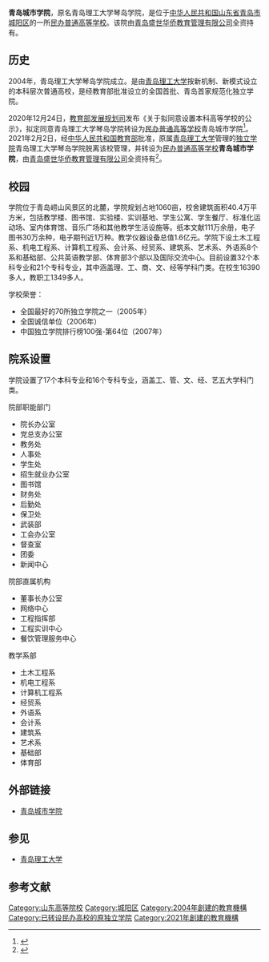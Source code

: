 {{高校
| name = 青岛城市学院
| 外文名 = Qingdao City University
| image = [[File:QCU_logo.jpg|240px]]
| motto = 
| rector = 张健
| secretary = 王菁华
| president = 张伟星
| vice-president = 
| type = [[民办大学|民办普通高等学校]]
| established = 2004年
| location = {{CHN}}[[山东省|山东省]][[青岛市|青岛市]]
| students = 16390
| staff = 1349
| campus = [[城阳区|城阳]]
| address = [[城阳区|城阳区]]铁骑山路79号
| zip = 266106
| telephone = 0532-86666668
| area = 70万[[平方米|平方米]]
| former_names = 青岛理工大学琴岛学院
| sports = 
| mascot = 
| website = {{URL|https://www.qdc.edu.cn/}}
| label_color = 
| border_color = 
| 所属法人 = [[青岛盛世华侨教育管理有限公司|青岛盛世华侨教育管理有限公司]]
}}

'''青岛城市学院'''，原名青岛理工大学琴岛学院，是位于[[中华人民共和国|中华人民共和国]][[山东省|山东省]][[青岛市|青岛市]][[城阳区|城阳区]]的一所[[民办大学|民办普通高等学校]]。该院由[[青岛盛世华侨教育管理有限公司|青岛盛世华侨教育管理有限公司]]全资持有。

== 历史 ==
2004年，青岛理工大学琴岛学院成立。是由[[青岛理工大学|青岛理工大学]]按新机制、新模式设立的本科层次普通高校，是经教育部批准设立的全国首批、青岛首家规范化独立学院。

2020年12月24日，[[教育部发展规划司|教育部发展规划司]]发布《关于拟同意设置本科高等学校的公示》，拟定同意青岛理工大学琴岛学院转设为[[民办大学|民办普通高等学校]]青岛城市学院<ref name="报道P1">{{cite news |author1=教育部发展规划司 |title=关于拟同意设置本科高等学校的公示 |url=http://www.moe.gov.cn/jyb_xxgk/s5743/s5745/A03/202012/t20201224_507298.html |accessdate=2020-12-25 |page= |work=中华人民共和国教育部政府门户网站 |location=北京 |language=zh-hans |archive-date=2021-08-18 |archive-url=https://web.archive.org/web/20210818232131/http://www.moe.gov.cn/jyb_xxgk/s5743/s5745/A03/202012/t20201224_507298.html |dead-url=no }}</ref>。2021年2月2日，经[[中华人民共和国教育部|中华人民共和国教育部]]批准，原属[[青岛理工大学|青岛理工大学]]管理的[[独立学院|独立学院]]青岛理工大学琴岛学院脱离该校管理，并转设为[[民办大学|民办普通高等学校]]'''青岛城市学院'''，由[[青岛盛世华侨教育管理有限公司|青岛盛世华侨教育管理有限公司]]全资持有<ref name="报道0104A">{{cite news |author1=教育部发展规划司 |title=教育部关于同意青岛理工大学琴岛学院转设为青岛城市学院的函（教发函〔2021〕26号） |url=http://www.moe.gov.cn/srcsite/A03/s181/202102/t20210207_512909.html |accessdate=2021-02-09 |page= |work=中华人民共和国教育部政府门户网站 |location=北京 |language=zh-hans |archive-date=2021-02-10 |archive-url=https://web.archive.org/web/20210210003747/http://www.moe.gov.cn/srcsite/A03/s181/202102/t20210207_512909.html |dead-url=no }}</ref>。

== 校园 ==
学院位于青岛崂山风景区的北麓，学院规划占地1060亩，校舍建筑面积40.4万平方米，包括教学楼、图书馆、实验楼、实训基地、学生公寓、学生餐厅、标准化运动场、室内体育馆、音乐广场和其他教学生活设施等。纸本文献111万余册，电子图书30万余种，电子期刊近1万种。教学仪器设备总值1.6亿元。学院下设土木工程系、机电工程系、计算机工程系、会计系、经贸系、建筑系、艺术系、外语系8个系和基础部、公共英语教学部、体育部3个部以及国际交流中心。目前设置32个本科专业和21个专科专业，其中涵盖理、工、商、文、经等学科门类。在校生16390多人，教职工1349多人。 

学校荣誉：
*全国最好的70所独立学院之一（2005年）
*全国诚信单位（2006年）
*中国独立学院排行榜100强-第64位（2007年）

==院系设置==
学院设置了17个本科专业和16个专科专业，涵盖工、管、文、经、艺五大学科门类。
{{col-begin}}
{{col-3}}
; 院部职能部门
*院长办公室
*党总支办公室
*教务处
*人事处
*学生处
*招生就业办公室
*图书馆
*财务处
*后勤处
*保卫处
*武装部
*工会办公室
*督查室
*团委
*新闻中心
{{col-3}}
; 院部直属机构
*董事长办公室
*网络中心
*工程指挥部
*工程实训中心
*餐饮管理服务中心
{{col-3}}
; 教学系部
*土木工程系
*机电工程系  
*计算机工程系
*经贸系 
*外语系
*会计系
*建筑系
*艺术系
*基础部
*体育部
{{col-end}}
==外部链接==
*[https://www.qdc.edu.cn/ 青岛城市学院] {{Wayback|url=https://www.qdc.edu.cn/ |date=20210421030530 }}

==参见==
*[[青岛理工大学|青岛理工大学]]

==参考文献==
{{reflist}}
{{山东高等院校|nocat}}
{{青岛高等院校}}

[[Category:山东高等院校|Category:山东高等院校]]
[[Category:城阳区|Category:城阳区]]
[[Category:2004年創建的教育機構|Category:2004年創建的教育機構]]
[[Category:已转设民办高校的原独立学院|Category:已转设民办高校的原独立学院]]
[[Category:2021年創建的教育機構|Category:2021年創建的教育機構]]
